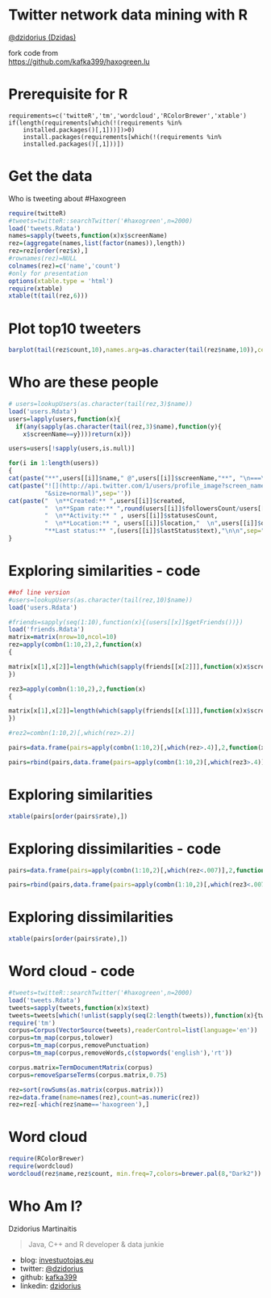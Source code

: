 Twitter network data mining with R
===

[@dzidorius (Dzidas)](http://twitter.com/dzidorius)


fork code from  
[https://github.com/kafka399/haxogreen.lu](https://github.com/kafka399/haxogreen.lu) 

Prerequisite for R
===

    requirements=c('twitteR','tm','wordcloud','RColorBrewer','xtable')  
    if(length(requirements[which(!(requirements %in% 
		installed.packages()[,1]))])>0)  
        install.packages(requirements[which(!(requirements %in% 
		installed.packages()[,1]))])
Get the data
===

Who is tweeting about #Haxogreen

```r
require(twitteR)
#tweets=twitteR::searchTwitter('#haxogreen',n=2000)
load('tweets.Rdata')
names=sapply(tweets,function(x)x$screenName)
rez=(aggregate(names,list(factor(names)),length))
rez=rez[order(rez$x),]
#rownames(rez)=NULL
colnames(rez)=c('name','count')
#only for presentation
options(xtable.type = 'html')
require(xtable)
xtable(t(tail(rez,6)))
```

Plot top10 tweeters
===
```r
barplot(tail(rez$count,10),names.arg=as.character(tail(rez$name,10)),cex.names=.7,las=2)
```

Who are these people
===
```r
# users=lookupUsers(as.character(tail(rez,3)$name))
load('users.Rdata')
users=lapply(users,function(x){
  if(any(sapply(as.character(tail(rez,3)$name),function(y){
    x$screenName==y})))return(x)})

users=users[!sapply(users,is.null)]

for(i in 1:length(users))
{
cat(paste("**",users[[i]]$name," @",users[[i]]$screenName,"**", "\n===\n",sep=""))
cat(paste("![](http://api.twitter.com/1/users/profile_image?screen_name=",users[[i]]$screenName,
          "&size=normal)",sep=''))
cat(paste("  \n**Created:** ",users[[i]]$created,
          "  \n**Spam rate:** ",round(users[[i]]$followersCount/users[[i]]$friendsCount,digits=2),
          "  \n**Activity:** " , users[[i]]$statusesCount,
          "  \n**Location:** ", users[[i]]$location,"  \n",users[[i]]$description,"  \n",
          "**Last status:** ",(users[[i]]$lastStatus$text),"\n\n",sep=""))
}
```
Exploring similarities - code
===

```r
##of line version
#users=lookupUsers(as.character(tail(rez,10)$name))
load('users.Rdata')

#friends=sapply(seq(1:10),function(x){(users[[x]]$getFriends())})
load('friends.Rdata')
matrix=matrix(nrow=10,ncol=10)
rez=apply(combn(1:10,2),2,function(x)
{

matrix[x[1],x[2]]=length(which(sapply(friends[[x[2]]],function(x)x$screenName)%in%sapply(friends[[x[1]]],function(x)x$screenName)))/length(friends[[x[2]]])
})

rez3=apply(combn(1:10,2),2,function(x)
{

matrix[x[1],x[2]]=length(which(sapply(friends[[x[1]]],function(x)x$screenName)%in%sapply(friends[[x[2]]],function(x)x$screenName)))/length(friends[[x[1]]])
})

#rez2=combn(1:10,2)[,which(rez>.2)]

pairs=data.frame(pairs=apply(combn(1:10,2)[,which(rez>.4)],2,function(x){paste(users[[x[1]]]$name,'~',users[[x[2]]]$name)}),rate=rez[which(rez>.4)])

pairs=rbind(pairs,data.frame(pairs=apply(combn(1:10,2)[,which(rez3>.4)],2,function(x){paste(users[[x[1]]]$name,'~',users[[x[2]]]$name)}),rate=rez3[which(rez3>.4)]))
```
Exploring similarities
===
```r
xtable(pairs[order(pairs$rate),])
```
Exploring dissimilarities - code
===

```r
pairs=data.frame(pairs=apply(combn(1:10,2)[,which(rez<.007)],2,function(x){paste(users[[x[1]]]$name,'~',users[[x[2]]]$name)}),rate=rez[which(rez<.007)])

pairs=rbind(pairs,data.frame(pairs=apply(combn(1:10,2)[,which(rez3<.007)],2,function(x){paste(users[[x[1]]]$name,'~',users[[x[2]]]$name)}),rate=rez3[which(rez3<.007)]))

```
Exploring dissimilarities
===
```r
xtable(pairs[order(pairs$rate),])
```

Word cloud - code
====

```r
#tweets=twitteR::searchTwitter('#haxogreen',n=2000)
load('tweets.Rdata')
tweets=sapply(tweets,function(x)x$text)
tweets=tweets[which(!unlist(sapply(seq(2:length(tweets)),function(x){tweets[x]==tweets[x-1]})))+1]
require('tm')
corpus=Corpus(VectorSource(tweets),readerControl=list(language='en'))
corpus=tm_map(corpus,tolower)
corpus=tm_map(corpus,removePunctuation)
corpus=tm_map(corpus,removeWords,c(stopwords('english'),'rt'))

corpus.matrix=TermDocumentMatrix(corpus)
corpus=removeSparseTerms(corpus.matrix,0.75)

rez=sort(rowSums(as.matrix(corpus.matrix)))
rez=data.frame(name=names(rez),count=as.numeric(rez))
rez=rez[-which(rez$name=='haxogreen'),]
```
Word cloud 
===
```r
require(RColorBrewer)
require(wordcloud)
wordcloud(rez$name,rez$count, min.freq=7,colors=brewer.pal(8,"Dark2"))
```

Who Am I?
====

Dzidorius Martinaitis
 
> <font color = "grey">Java, C++ and R developer & data junkie</font>


+ blog:    [investuotojas.eu](http://www.investuotojas.eu)
+ twitter: [@dzidorius](http://www.twitter.com/dzidorius)
+ github:  [kafka399](http://https://github.com/kafka399)
+ linkedin: [dzidorius](http://lu.linkedin.com/in/dzidorius)
